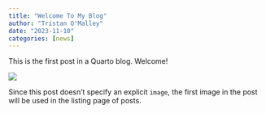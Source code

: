 ```yaml
---
title: "Welcome To My Blog"
author: "Tristan O'Malley"
date: "2023-11-10"
categories: [news]
---
```


This is the first post in a Quarto blog. Welcome!

![](thumbnail.jpg)

Since this post doesn't specify an explicit `image`, the first image in the post will be used in the listing page of posts.
